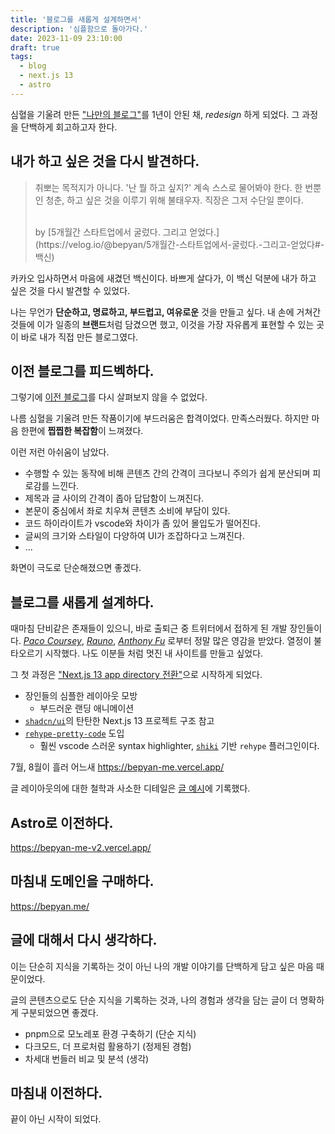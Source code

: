 ```yaml
---
title: '블로그를 새롭게 설계하면서'
description: '심플함으로 돌아가다.'
date: 2023-11-09 23:10:00
draft: true
tags:
  - blog
  - next.js 13
  - astro
---
```


심혈을 기울려 만든 ["나만의 블로그"](https://bepyan.github.io/)를 1년이 안된 채, _redesign_ 하게 되었다.
그 과정을 단백하게 회고하고자 한다.

## 내가 하고 싶은 것을 다시 발견하다.

> 취뽀는 목적지가 아니다.
> '난 뭘 하고 싶지?' 계속 스스로 물어봐야 한다.
> 한 번뿐인 청춘, 하고 싶은 것을 이루기 위해 불태우자. 직장은 그저 수단일 뿐이다.
>
> <br />
> by [5개월간 스타트업에서 굴렀다. 그리고 얻었다.](https://velog.io/@bepyan/5개월간-스타트업에서-굴렀다.-그리고-얻었다#-백신)

카카오 입사하면서 마음에 새겼던 백신이다.
바쁘게 살다가, 이 백신 덕분에 내가 하고 싶은 것을 다시 발견할 수 있었다.

나는 무언가 **단순하고, 명료하고, 부드럽고, 여유로운** 것을 만들고 싶다.
내 손에 거쳐간 것들에 이가 일종의 **브랜드**처럼 담겼으면 했고, 이것을 가장 자유롭게 표현할 수 있는 곳이 바로 내가 직접 만든 블로그였다.

## 이전 블로그를 피드벡하다.

그렇기에 [이전 블로그](https://bepyan.github.io/)를 다시 살펴보지 않을 수 없었다.

나름 심혈을 기울려 만든 작품이기에 부드러움은 합격이었다. 만족스러웠다.
하지만 마음 한편에 **찝찝한 복잡함**이 느껴졌다.

이런 저런 아쉬움이 남았다.

- 수행할 수 있는 동작에 비해 콘텐츠 간의 간격이 크다보니 주의가 쉽게 분산되며 피로감를 느낀다.
- 제목과 글 사이의 간격이 좁아 답답함이 느껴진다.
- 본문이 중심에서 좌로 치우쳐 콘텐츠 소비에 부담이 있다.
- 코드 하이라이트가 vscode와 차이가 좀 있어 몰입도가 떨어진다.
- 글씨의 크기와 스타일이 다양하여 UI가 조잡하다고 느껴진다.
- ...

화면이 극도로 단순해졌으면 좋겠다.

## 블로그를 새롭게 설계하다.

때마침 단비같은 존재들이 있으니, 바로 출퇴근 중 트위터에서 접하게 된 개발 장인들이다.
[_Paco Coursey_](https://paco.me/), [_Rauno_](https://rauno.me/), [_Anthony Fu_](https://antfu.me/) 로부터 정말 많은 영감을 받았다.
열정이 불타오르기 시작했다. 나도 이분들 처럼 멋진 내 사이트를 만들고 싶었다.

그 첫 과정은 ["Next.js 13 app directory 전환"](https://github.com/bepyan/bepyan.me)으로 시작하게 되었다.

- 장인들의 심플한 레이아웃 모방
  - 부드러운 랜딩 애니메이션
- [`shadcn/ui`](https://github.com/shadcn-ui/ui)의 탄탄한 Next.js 13 프로젝트 구조 참고
- [`rehype-pretty-code`](https://rehype-pretty-code.netlify.app/) 도입
  - 훨씬 vscode 스러운 syntax highlighter, [`shiki`](https://github.com/shikijs/shiki) 기반 `rehype` 플러그인이다.

7월, 8월이 흘러 어느새
https://bepyan-me.vercel.app/

글 레이아웃의에 대한 철학과 사소한 디테일은 [글 예시](./example)에 기록했다.

## Astro로 이전하다.

https://bepyan-me-v2.vercel.app/

## 마침내 도메인을 구매하다.

https://bepyan.me/

## 글에 대해서 다시 생각하다.

이는 단순히 지식을 기록하는 것이 아닌 나의 개발 이야기를 단백하게 담고 싶은 마음 때문이었다.

글의 콘텐츠으로도 단순 지식을 기록하는 것과, 나의 경험과 생각을 담는 글이 더 명확하게 구분되었으면 좋겠다.

- pnpm으로 모노레포 환경 구축하기 (단순 지식)
- 다크모드, 더 프로처럼 활용하기 (정제된 경험)
- 차세대 번들러 비교 및 분석 (생각)

## 마침내 이전하다.

끝이 아닌 시작이 되었다.

